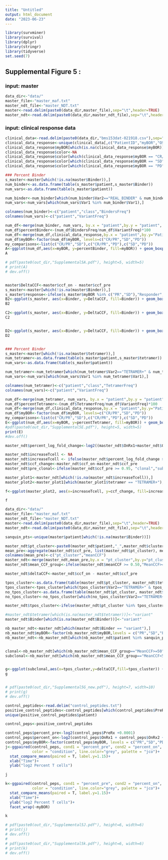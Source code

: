 ```yaml
---
title: "Untitled"
output: html_document
date: "2023-06-23"
---
```


```r
library(survminer)
library(survival)
library(dplyr)
library(stringr)
library(tidyverse)
set.seed(7)
```

## Supplemental Figure 5 : 
###           input: master 


```r
data_dir<-"data/"
master_file<-"master_maf.txt"
master_ndt_file<-"master_NDT.txt"
master<-read.delim(paste0(data_dir,master_file),sep="\t",header=TRUE)
master_ndt<-read.delim(paste0(data_dir,master_ndt_file),sep="\t",header=TRUE)

```

###           input: clinical response data
```r
clinical_data<-read.delim(paste0(data_dir,"bms153dat-021918.csv"),sep=",",header=TRUE)
clinical_data_response<-unique(clinical_data[,c("PatientID","myBOR","OS_event","OS_time_Mon","PFS_event","PFS_time")])
clinical_data_response$myBOR[which(is.na(clinical_data_response$myBOR))]<-"PD"
clinical_data_response$color<-NA
clinical_data_response$color[which(clinical_data_response$myBOR == "CR/PR")]<-"green"
clinical_data_response$color[which(clinical_data_response$myBOR == "SD")]<-"orange"
clinical_data_response$color[which(clinical_data_response$myBOR == "PD")]<-"red"
```



```r
### Percent Binder
s_master<-master[which(!is.na(master$Binder)),]
num_binder<-as.data.frame(table(s_master$patient,s_master$Binder))
num_vars<-as.data.frame(table(s_master$patient))

num_binder<-num_binder[which(num_binder$Var2=="REAL_BINDER" & num_binder$Freq > 0),]
num_vars<-num_vars[which(num_vars$Var1 %in% num_binder$Var1),]

colnames(num_binder)<-c("patient","class","BindersFreq")
colnames(num_vars)<-c("patient","VariantFreq")

num_df<-merge(num_binder, num_vars, by.x = "patient",by.y = "patient", all.x=TRUE)
num_df$percentBinder<-(num_df$BindersFreq/num_df$VariantFreq)*100
num_df<-merge(num_df,clinical_data_response,by.x = "patient",by.y="PatientID", all.x=TRUE)
num_df$myBOR<-factor(num_df$myBOR, levels=c("CR/PR","SD","PD"))
my_comparisons<-list(c("CR/PR","SD"),c("CR/PR","PD"),c("SD","PD"))
A<-ggplot(num_df,aes(x=myBOR, y=percentBinder, fill=myBOR)) + geom_boxplot() +theme_pubr() + scale_fill_manual(values=c("green", "orange","red")) + stat_compare_means(comparison=my_comparisons,label="p.format",method="wilcox.test")
A

# pdf(paste0(out_dir,"Supplemental5A.pdf"), height=5, width=5)
# print(A)
# dev.off()



```

```r

master$DeltaCCF<-master$ccf_on - master$ccf_pre
s_master<-master[which(!is.na(master$Binder)),]
s_master$response<-ifelse(s_master$myBOR %in% c("PR","SD"),"Responder","Non-Responder")
B2<-ggplot(s_master, aes(x=Binder, y=DeltaCCF, fill=Binder)) + geom_boxplot() + theme_pubclean() + stat_compare_means(method="t.test") + scale_fill_manual(values=c("pink","aquamarine"))
B2

```


```r



C2<-ggplot(s_master, aes(x=Binder, y=DeltaCCF, fill=Binder)) + geom_boxplot() + theme_pubclean() + stat_compare_means(method="t.test") + scale_fill_manual(values=c("pink","aquamarine")) + facet_wrap(~pre_clonal)
C2


D2<-ggplot(s_master, aes(x=Binder, y=DeltaCCF, fill=Binder)) + geom_boxplot() + theme_pubclean() + stat_compare_means(method="t.test") + scale_fill_manual(values=c("pink","aquamarine")) + facet_wrap(~response)
D2



```

```r
### Percent Binder
s_master<-master[which(!is.na(master$tetramer)),]
num_tetramer<-as.data.frame(table(s_master$patient,s_master$tetramer))
num_vars<-as.data.frame(table(s_master$patient))

num_tetramer<-num_tetramer[which(num_tetramer$Var2=="TETRAMER+" & num_tetramer$Freq > 0),]
num_vars<-num_vars[which(num_vars$Var1 %in% num_tetramer$Var1),]

colnames(num_tetramer)<-c("patient","class","TetramerFreq")
colnames(num_vars)<-c("patient","VariantFreq")

num_df<-merge(num_tetramer, num_vars, by.x = "patient",by.y = "patient", all.x=TRUE)
num_df$percentTetramer<-(num_df$TetramerFreq/num_df$VariantFreq)*100
num_df<-merge(num_df,clinical_data_response,by.x = "patient",by.y="PatientID", all.x=TRUE)
num_df$myBOR<-factor(num_df$myBOR, levels=c("CR/PR","SD","PD"))
my_comparisons<-list(c("CR/PR","SD"),c("CR/PR","PD"),c("SD","PD"))
E<-ggplot(num_df,aes(x=myBOR, y=percentTetramer, fill=myBOR)) + geom_boxplot() +theme_pubr() + scale_fill_manual(values=c("green", "orange","red")) + stat_compare_means(comparison=my_comparisons,label="p.format",method="wilcox.test")
#pdf(paste0(out_dir,"Supplemental5E.pdf"), height=5, width=5)
print(E)
#dev.off()

```


```r

master_ndt$percent_log_fold_change<-log2((master_ndt$OnRx1+master_ndt$OnRx2+0.01)/(master_ndt$PreRx+0.01))

master_ndt$increaseTcell <- NA
master_ndt$increaseTcell <- ifelse(master_ndt$percent_log_fold_change > 0.01, "Increase","Decrease")
master_ndt$ccf_change<-master_ndt$ccf_on-master_ndt$ccf_pre
master_ndt$pre_clonal<-ifelse(master_ndt$ccf_pre >= 0.95, "clonal","subclonal")

master_plot1<-master_ndt[which(!is.na(master_ndt$increaseTcell)),]
master_plot2<-master_plot1[which(master_plot1$tetramer == "TETRAMER+"),]

f<-ggplot(master_plot2, aes(x=increaseTcell, y=ccf_change, fill=increaseTcell)) + geom_boxplot() +stat_compare_means(method = "t.test") + theme_pubclean() + labs(y=" Delta CCF", x="T cells")+scale_fill_manual(values=c("khaki1", "hotpink1")) + facet_wrap(~pre_clonal)

f

```


```r

data_dir<-"data/"
master_file<-"master_maf.txt"
master_ndt_file<-"master_NDT.txt"
master<-read.delim(paste0(data_dir,master_file),sep="\t",header=TRUE)
master_ndt<-read.delim(paste0(data_dir,master_ndt_file),sep="\t",header=TRUE)

sanquin_pts<-unique(master$patient[which(!is.na(master$Binder))])

master_ndt$pt_cluster<-paste0(master_ndt$patient,"_",master_ndt$cluster)
mean_pre<-aggregate(master_ndt$ccf_pre, list(master_ndt$pt_cluster), mean)
colnames(mean_pre)<-c("pt_cluster","meanCCF")
master_ndt<-merge(master_ndt,mean_pre,by.x = "pt_cluster",by.y="pt_cluster",all.x=T)
master_ndt$mean_CCF_group<-ifelse(master_ndt$meanCCF >= 0.50,"MeanCCF>=50","MeanCCF<50")

master_ndt$deltaCCF<-master_ndt$ccf_on - master_ndt$ccf_pre

tpos_cluster<-as.data.frame(table(master_ndt$pt_cluster, master_ndt$tetramer))
tpos_cluster<-tpos_cluster[which(tpos_cluster$Var2=="TETRAMER+" & tpos_cluster$Freq>0),]
no_tpos_cluster<-as.data.frame(table(master_ndt$pt_cluster, master_ndt$tetramer))
no_tpos_cluster<-no_tpos_cluster[which(no_tpos_cluster$Var2=="TETRAMER+" & no_tpos_cluster$Freq==0),]

master_ndt$tpos_cluster<-ifelse(master_ndt$pt_cluster %in% tpos_cluster$Var1, "Cluster with Tetramer+","Cluster without Tetramer+")

#master_ndt$tetramer[which(is.na(master_ndt$tetramer))]<-"variant"
master_ndt$Binder[which(is.na(master_ndt$Binder))]<-"variant"

nb_master_ndt<-master_ndt[which(master_ndt$Binder == "variant"),]
nb_master_ndt$myBOR<-factor(nb_master_ndt$myBOR,levels = c("PR","SD","PD"))
nb_master_ndt<-nb_master_ndt[which(nb_master_ndt$patient %in% sanquin_pts),]


clonal<-nb_master_ndt[which(nb_master_ndt$mean_CCF_group=="MeanCCF>=50"),]
subclonal<-nb_master_ndt[which(nb_master_ndt$mean_CCF_group=="MeanCCF<50"),]


g<-ggplot(subclonal,aes(x=tpos_cluster,y=deltaCCF,fill=tpos_cluster)) + geom_boxplot(outlier.shape = NA) + facet_wrap(~myBOR)+ stat_compare_means(method = "t.test") + theme_pubclean() +theme(axis.text.x = element_text(angle = 90, vjust = 0.5, hjust=1),axis.ticks = element_blank()) + ylab("Delta CCF of Non-Binder variants") + xlab("")
g



```

```r

# pdf(paste0(out_dir,"Supplemental5G_new.pdf"), height=7, width=10)
# print(g)
# dev.off()

```


```r

control_peptides<-read.delim("control_peptides.txt")
positive_control_peptides<-control_peptides[which(control_peptides$PreRx > 0),]
unique(positive_control_peptides$patient)

control_peps<-positive_control_peptides

control_peps$percent_pre<-log2(control_peps$PreRx +0.0001)
control_peps$percent_on<-log2(control_peps$OnRx1 + control_peps$OnRx2 +0.0001)
control_peps$myBOR<-factor(control_peps$myBOR, levels = c("PR","SD","PD"))
j<-ggpaired(control_peps, cond1 = "percent_pre", cond2 = "percent_on",
            color = "condition", line.color="grey", palette = "jco")+
  stat_compare_means(paired = T, label.y=1.15)+
  xlab("Time")+
  ylab("log2 Percent T cells")

j

k<-ggpaired(control_peps, cond1 = "percent_pre", cond2 = "percent_on",
            color = "condition", line.color="grey", palette = "jco")+
  stat_compare_means(paired = T, label.y=1.15)+
  xlab("Time")+
  ylab("log2 Percent T cells")+
  facet_wrap(~myBOR)

k

```

```r

# pdf(paste0(out_dir,"Supplemental5J.pdf"), height=6, width=6)
# print(j)
# dev.off()
# 
# pdf(paste0(out_dir,"Supplemental5k.pdf"), height=6, width=6)
# print(k)
# dev.off()

```


